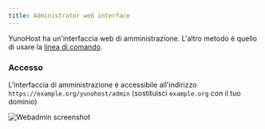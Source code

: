 ```yaml
---
title: Administrator web interface
---
```


YunoHost ha un'interfaccia web di amministrazione. L'altro metodo è quello di usare la [linea di comando](/admin/admin_guide/command_line).

### Accesso

L'interfaccia di amministrazione è accessibile all'indirizzo `https://example.org/yunohost/admin` (sostituisci `example.org` con il tuo dominio)

![Webadmin screenshot](/img/webadmin.jpg)
